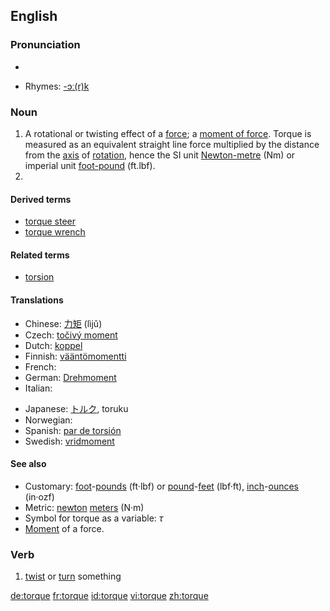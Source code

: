 {{wikipedia}}
==English==

===Pronunciation===
*{{audio|en-us-torque.ogg|Audio (US)}}

*Rhymes: [[Rhymes:English:-ɔː(r)k|-ɔː(r)k]]

===Noun===
{{en-noun|-}}

# A rotational or twisting effect of a [[force]]; a [[moment of force]].  Torque is measured as an equivalent straight line force multiplied by the distance from the [[axis]] of [[rotation]], hence the SI unit [[Newton-metre]] (Nm) or imperial unit [[foot-pound]] (ft.lbf).
# {{alternative spelling of|torc}}

====Derived terms====
*[[torque steer]]
*[[torque wrench]]

====Related terms====
*[[torsion]]

====Translations====
{{trans-top|a rotational or twisting force}}
* Chinese: [[力矩]] (lìjǔ)
* Czech: [[točivý moment]] {{m}}
* Dutch: [[koppel]] {{n}}
* Finnish: [[vääntömomentti]]
* French: {{t+|fr|torque|m}}
* German: [[Drehmoment]] {{n}}
* Italian: {{t+|it|coppia|f}}
{{trans-mid}}
* Japanese: [[トルク]], toruku
* Norwegian: {{t-|no|dreiemoment|n}}
* Spanish: [[par de torsión]]
* Swedish: [[vridmoment]]
{{trans-bottom}}

====See also====
*Customary: [[foot]]-[[pound-force|pounds]] (ft·lbf) or [[pound-force|pound]]-[[feet]] (lbf·ft), [[inch]]-[[ounce-force|ounces]] (in·ozf)
*Metric: [[newton]] [[meter]]s (N·m)
*Symbol for torque as a variable:  ''τ''
*[[moment| Moment]] of a force.

===Verb===
{{en-verb|torqu|es}}

# [[twist]] or [[turn]] something

[[de:torque]]
[[fr:torque]]
[[id:torque]]
[[vi:torque]]
[[zh:torque]]